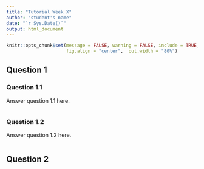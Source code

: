 ```yaml
---
title: "Tutorial Week X"
author: "student's name"
date: "`r Sys.Date()`"
output: html_document
---
```


```r
knitr::opts_chunk$set(message = FALSE, warning = FALSE, include = TRUE,
                      fig.align = "center",  out.width = "80%")
```

## Question 1
### Question 1.1
Answer question 1.1 here.

```r

```

### Question 1.2
Answer question 1.2 here.

```r

```

## Question 2

```r

```
